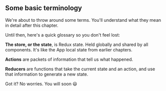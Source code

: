 ## Some basic terminology

We're about to throw around some terms. You'll understand what they mean in
detail after this chapter.

Until then, here's a quick glossary so you don't feel lost:

**The store, or the state**, is Redux state. Held globally and shared by all
components. It's like the App local state from earlier chapters.

**Actions** are packets of information that tell us what happened.

**Reducers** are functions that take the current state and an action, and use
that information to generate a new state.

Got it? No worries. You will soon 😃